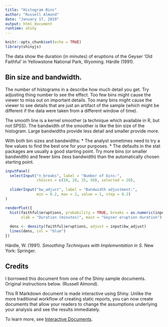 ```yaml
---
title: "Histogram Bins"
author: "Russell Almond"
date: "January 17, 2019"
output: html_document
runtime: shiny
---
```


```r
knitr::opts_chunk$set(echo = TRUE)
library(shinyjs)
```

The data show the duration (in minutes) of eruptions of the Geyser 'Old Faithful' in Yellowstone National Park, Wyoming.  Härdle (1991).

## Bin size and bandwidth.

The number of histograms in a describe how much detail you get.  Try adjusting thing  number to see the effect.  Too few bins might cause the viewer to miss out on important details. Too many bins might cause the viewer to see details that are just an artifact of the sample (which might be different if the data were taken from a different window of time).

The smooth line is a kernel smoother (a technique which available in R, but not SPSS).  The bandwidth of the smoother is like the bin size of the histogram.  Large bandwidths provide less detail and smaller provide more.  

With both bin sizes and bandwidths:
* The analyst sometimes need to try a few values to find the best one for your purposes.
* The defaults in the stat packages are usually a good starting point.  Try more bins (or smaller bandwidth) and fewer bins (less bandwidth) than the automatically chosen starting point.

```r
inputPanel(
  selectInput("n_breaks", label = "Number of bins:",
              choices = c(10, 20, 35, 50), selected = 20),
  
  sliderInput("bw_adjust", label = "Bandwidth adjustment:",
              min = 0.2, max = 2, value = 1, step = 0.2)
)

renderPlot({
  hist(faithful$eruptions, probability = TRUE, breaks = as.numeric(input$n_breaks),
       xlab = "Duration (minutes)", main = "Geyser eruption duration")
  
  dens <- density(faithful$eruptions, adjust = input$bw_adjust)
  lines(dens, col = "blue")
})
```
Härdle, W. (1991). *Smoothing Techniques with Implementation in S.* New York: Springer.

## Credits

I borrowed this document from one of the Shiny sample documents.  Original instructions below.  (Russell Almond).

This R Markdown document is made interactive using Shiny. Unlike the more traditional workflow of creating static reports, you can now create documents that allow your readers to change the assumptions underlying your analysis and see the results immediately. 

To learn more, see [Interactive Documents](http://rmarkdown.rstudio.com/authoring_shiny.html).



